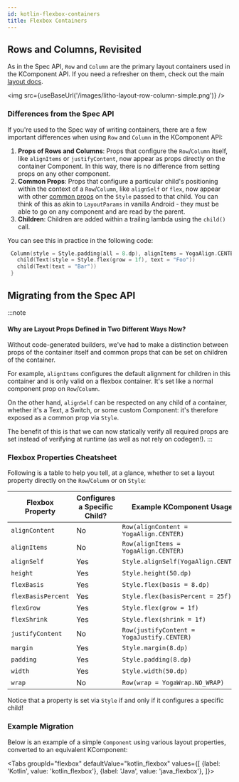 ```yaml
---
id: kotlin-flexbox-containers
title: Flexbox Containers
---
```



## Rows and Columns, Revisited

As in the Spec API, `Row` and `Column` are the primary layout containers used in the KComponent API. If you need a refresher on them, check out the main [layout docs](/docs/mainconcepts/flexbox-yoga).

<img src={useBaseUrl('/images/litho-layout-row-column-simple.png')} />

### Differences from the Spec API

If you're used to the Spec way of writing containers, there are a few important differences when using `Row` and `Column` in the KComponent API:
1. **Props of Rows and Columns**: Props that configure the `Row`/`Column` itself, like `alignItems` or `justifyContent`, now appear as props directly on the container Component. In this way, there is no difference from setting props on any other component.
2. **Common Props**: Props that configure a particular child's positioning within the context of a `Row`/`Column`, like `alignSelf` or `flex`, now appear with other [common props](/docs/kotlin/kotlin-api-basics#common-props) on the `Style` passed to that child. You can think of this as akin to `LayoutParams` in vanilla Android - they must be able to go on any component and are read by the parent.
3. **Children**: Children are added within a trailing lambda using the `child()` call.

You can see this in practice in the following code:

 ```kotlin
  Column(style = Style.padding(all = 8.dp), alignItems = YogaAlign.CENTER) {
    child(Text(style = Style.flex(grow = 1f), text = "Foo"))
    child(Text(text = "Bar"))
  }
 ```

## Migrating from the Spec API

:::note
#### Why are Layout Props Defined in Two Different Ways Now?

Without code-generated builders, we've had to make a distinction between props of the container itself and common props that can be set on children of the container.

For example, `alignItems` configures the default alignment for children in this container and is only valid on a flexbox container. It's set like a normal component prop on `Row`/`Column`.

On the other hand, `alignSelf` can be respected on any child of a container, whether it's a Text, a Switch, or some custom Component: it's therefore exposed as a common prop via `Style`.

The benefit of this is that we can now statically verify all required props are set instead of verifying at runtime (as well as not rely on codegen!).
:::

### Flexbox Properties Cheatsheet

Following is a table to help you tell, at a glance, whether to set a layout property directly on the `Row`/`Column` or on `Style`:

| Flexbox Property | Configures a Specific Child? | Example KComponent Usage |
| -- | -- | -- |
| `alignContent` | No | `Row(alignContent = YogaAlign.CENTER)` |
| `alignItems` | No | `Row(alignItems = YogaAlign.CENTER)` |
| `alignSelf` | Yes | `Style.alignSelf(YogaAlign.CENTER)` |
| `height` | Yes | `Style.height(50.dp)` |
| `flexBasis` | Yes | `Style.flex(basis = 8.dp)` |
| `flexBasisPercent` | Yes | `Style.flex(basisPercent = 25f)` |
| `flexGrow` | Yes | `Style.flex(grow = 1f)` |
| `flexShrink` | Yes | `Style.flex(shrink = 1f)` |
| `justifyContent` | No | `Row(justifyContent = YogaJustify.CENTER)` |
| `margin` | Yes | `Style.margin(8.dp)` |
| `padding` | Yes | `Style.padding(8.dp)` |
| `width` | Yes | `Style.width(50.dp)` |
| `wrap` | No | `Row(wrap = YogaWrap.NO_WRAP)` |

Notice that a property is set via `Style` if and only if it configures a specific child!

### Example Migration

Below is an example of a simple `Component` using various layout properties, converted to an equivalent KComponent:

<Tabs
  groupId="flexbox"
  defaultValue="kotlin_flexbox"
  values={[
    {label: 'Kotlin', value: 'kotlin_flexbox'},
    {label: 'Java', value: 'java_flexbox'},
  ]}>
  <TabItem value="kotlin_flexbox">

```kotlin file=sample/src/main/java/com/facebook/samples/litho/kotlin/documentation/FlexboxComponent.kt start=start_example end=end_example
```

  </TabItem>
  <TabItem value="java_flexbox">

```java file=sample/src/main/java/com/facebook/samples/litho/java/onboarding/JavaApiComponentSpec.java start=start_example end=end_example
```
  </TabItem>

</Tabs>
